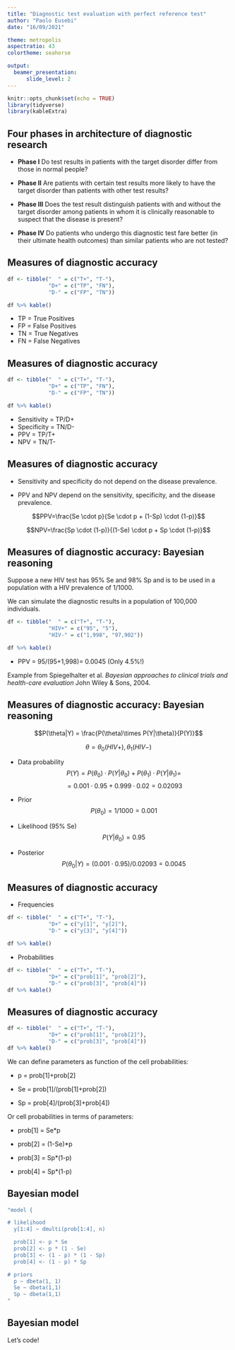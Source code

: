 ```yaml
---
title: "Diagnostic test evaluation with perfect reference test"
author: "Paolo Eusebi"
date: "16/09/2021"

theme: metropolis
aspectratio: 43
colortheme: seahorse

output:
  beamer_presentation: 
      slide_level: 2
---
```


```r
knitr::opts_chunk$set(echo = TRUE)
library(tidyverse)
library(kableExtra)
```

## Four phases in architecture of diagnostic research

- **Phase I** Do test results in patients with the target disorder differ from those in normal people? 

- **Phase II** Are patients with certain test results more likely to have the target disorder than patients with other test results?

- **Phase III** Does the test result distinguish patients with and without the target disorder among patients in whom it is clinically reasonable to suspect that the disease is present?

- **Phase IV** Do patients who undergo this diagnostic test fare better (in their ultimate health outcomes) than similar patients who are not tested?


## Measures of diagnostic accuracy

```r
df <- tibble("  " = c("T+", "T-"),
             "D+" = c("TP", "FN"),
             "D-" = c("FP", "TN"))

df %>% kable()
```

- TP = True Positives
- FP = False Positives
- TN = True Negatives
- FN = False Negatives


## Measures of diagnostic accuracy

```r
df <- tibble("  " = c("T+", "T-"),
             "D+" = c("TP", "FN"),
             "D-" = c("FP", "TN"))

df %>% kable()
```

- Sensitivity = TP/D+
- Specificity = TN/D-
- PPV = TP/T+
- NPV = TN/T-

## Measures of diagnostic accuracy

- Sensitivity and specificity do not depend on the disease prevalence.

- PPV and NPV depend on the sensitivity, specificity, and the disease prevalence.

$$PPV=\frac{Se \cdot p}{Se \cdot p + (1-Sp) \cdot (1-p)}$$
  
$$NPV=\frac{Sp \cdot (1-p)}{(1-Se) \cdot p + Sp \cdot (1-p)}$$


## Measures of diagnostic accuracy: Bayesian reasoning

Suppose a new HIV test has 95% Se and 98% Sp and is to be used in a population with a HIV prevalence of 1/1000.

We can simulate the diagnostic results in a population of 100,000 individuals.

```r
df <- tibble("  " = c("T+", "T-"),
             "HIV+" = c("95", "5"),
             "HIV-" = c("1,998", "97,902"))

df %>% kable()
```

- PPV = 95/(95+1,998)= 0.0045 (Only 4.5%!)


Example from Spiegelhalter et al. *Bayesian approaches to clinical trials and health-care evaluation* John Wiley & Sons, 2004.


## Measures of diagnostic accuracy: Bayesian reasoning

$$P(\theta|Y) = \frac{P(\theta)\times P(Y|\theta)}{P(Y)}$$

$$\theta=\theta_0 (HIV+),\theta_1 (HIV-)$$

- Data probability $$P(Y)=P(\theta_0) \cdot P(Y|\theta_0)+P(\theta_1) \cdot P(Y|\theta_1) = $$ 
$$= 0.001 \cdot 0.95+0.999 \cdot 0.02 = 0.02093$$

- Prior $$P(\theta_0) = 1/1000 = 0.001$$ 

- Likelihood  (95% Se) $$P(Y|\theta_0) = 0.95$$

- Posterior $$P(\theta_0|Y) = (0.001 \cdot 0.95)/0.02093 = 0.0045$$


## Measures of diagnostic accuracy

- Frequencies
```r

df <- tibble("  " = c("T+", "T-"),
             "D+" = c("y[1]", "y[2]"),
             "D-" = c("y[3]", "y[4]"))

df %>% kable()
```

- Probabilities
```r

df <- tibble("  " = c("T+", "T-"),
             "D+" = c("prob[1]", "prob[2]"),
             "D-" = c("prob[3]", "prob[4]"))
df %>% kable()
```


## Measures of diagnostic accuracy

```r

df <- tibble("  " = c("T+", "T-"),
             "D+" = c("prob[1]", "prob[2]"),
             "D-" = c("prob[3]", "prob[4]"))
df %>% kable()
```

We can define parameters as function of the cell probabilities: 

- p = prob[1]+prob[2]

- Se = prob[1]/(prob[1]+prob[2])

- Sp = prob[4]/(prob[3]+prob[4])

Or cell probabilities in terms of parameters:   

- prob[1] = Se*p

- prob[2] = (1-Se)*p

- prob[3] = Sp*(1-p)

- prob[4] = Sp*(1-p)


## Bayesian model

```r
"model {

# likelihood
  y[1:4] ~ dmulti(prob[1:4], n)

  prob[1] <- p * Se
  prob[2] <- p * (1 - Se)
  prob[3] <- (1 - p) * (1 - Sp)
  prob[4] <- (1 - p) * Sp

# priors
  p ~ dbeta(1, 1)
  Se ~ dbeta(1,1)
  Sp ~ dbeta(1,1)
"
```

## Bayesian model

Let's code!


